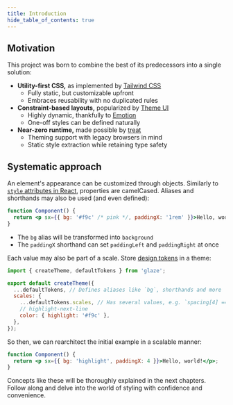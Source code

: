 ```yaml
---
title: Introduction
hide_table_of_contents: true
---
```


## Motivation

This project was born to combine the best of its predecessors into a single solution:

- **Utility-first CSS,** as implemented by [Tailwind CSS][]
  - Fully static, but customizable upfront
  - Embraces reusability with no duplicated rules
- **Constraint-based layouts,** popularized by [Theme UI][]
  - Highly dynamic, thankfully to [Emotion][]
  - One-off styles can be defined naturally
- **Near-zero runtime,** made possible by [treat][]
  - Theming support with legacy browsers in mind
  - Static style extraction while retaining type safety

[tailwind css]: https://tailwindcss.com/
[stylesheet]: https://github.com/giuseppeg/style-sheet
[css-zero]: https://github.com/CraigCav/css-zero
[theme ui]: https://theme-ui.com/
[emotion]: https://emotion.sh/
[treat]: https://seek-oss.github.io/treat/

## Systematic approach

An element's appearance can be customized through objects. Similarly to [`style` attributes in React](https://reactjs.org/docs/dom-elements.html#style), properties are camelCased. Aliases and shorthands may also be used (and even defined):

```jsx
function Component() {
  return <p sx={{ bg: '#f9c' /* pink */, paddingX: '1rem' }}>Hello, world!</p>;
}
```

- The `bg` alias will be transformed into `background`
- The `paddingX` shorthand can set `paddingLeft` and `paddingRight` at once

Each value may also be part of a scale. Store [design tokens](https://css-tricks.com/what-are-design-tokens/) in a theme:

```js title="theme.treat.js"
import { createTheme, defaultTokens } from 'glaze';

export default createTheme({
  ...defaultTokens, // Defines aliases like `bg`, shorthands and more
  scales: {
    ...defaultTokens.scales, // Has several values, e.g. `spacing[4] === '1rem'`
    // highlight-next-line
    color: { highlight: '#f9c' },
  },
});
```

So then, we can rearchitect the initial example in a scalable manner:

```jsx
function Component() {
  return <p sx={{ bg: 'highlight', paddingX: 4 }}>Hello, world!</p>;
}
```

Concepts like these will be thoroughly explained in the next chapters. Follow along and delve into the world of styling with confidence and convenience.
